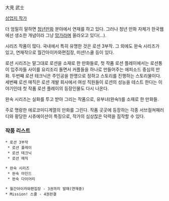大見 武士

[[상업지 작가]]

더 엄밀히 말하면 [[청년만화]] 분야에서 연재를 하고 있다. 그러나 청년 만화 자체가 한국웹에선 생소한 개념이라 그냥 [[망가]]라며 올라오고 있다(…). 

시리즈 작품이 많다. 국내에서 특히 유명한 것은 로션 3부작. 그 외에도 완숙 시리즈가 있고, 연재작으로 월간아이카와편집장, 미션!스쿨 등이 있다.

로션 시리즈는 말그대로 로션을 소재로 한 만화들로, 첫 작품 로션 플레이에서는 로션통이 입주자들 사이를 요리조리 돌면서 커플들을 하나로 만들어주는 에피소드 중심의 만화. 두번째 로션 테크닉은 주인공을 한명으로 정하고 스토리를 진행하는 스토리물이다. 세번째 로션 매직은 로션 개발 회사에서 여성 직원들이 로션의 성능을 테스트 한다는 이야기인데 첫 작품 로션 플레이의 등장인물도 다시 나온다.

완숙 시리즈는 실화를 투고 받아 그리는 작품으로, 유부녀(완숙!)를 소재로 한 만화들.

주로 명랑한 에로코미디계열의 만화를 그린다. 작품 곳곳에 등장하는 각종 서브컬쳐패러디와 황당한 시츄에이션이 특징으로, 작가의 심상찮은 덕력을 짐작할 수 있다.

=== 작품 리스트 ===
 * 로션 3부작
  * 로션 플레이 
  * 로션 테크닉
  * 로션 매직

 * 완숙 시리즈
  * 완숙 마인드
  * 완숙 다이어리

 * 월간아이카와편집장 - 3권까지 발매(연재중)
 * Mission! 스쿨 - 4권완결
